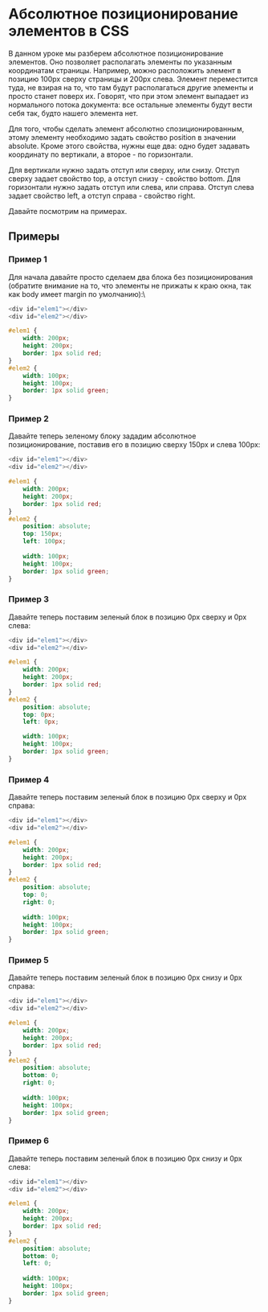 # Абсолютное позиционирование элементов в CSS

В данном уроке мы разберем абсолютное позиционирование элементов. Оно позволяет располагать элементы по указанным координатам страницы. Например, можно расположить элемент в позицию 100px сверху страницы и 200px слева. Элемент переместится туда, не взирая на то, что там будут располагаться другие элементы и просто станет поверх их. Говорят, что при этом элемент выпадает из нормального потока документа: все остальные элементы будут вести себя так, будто нашего элемента нет.

Для того, чтобы сделать элемент абсолютно спозиционированным, этому элементу необходимо задать свойство position в значении absolute. Кроме этого свойства, нужны еще два: одно будет задавать координату по вертикали, а второе - по горизонтали.

Для вертикали нужно задать отступ или сверху, или снизу. Отступ сверху задает свойство top, а отступ снизу - свойство bottom. Для горизонтали нужно задать отступ или слева, или справа. Отступ слева задает свойство left, а отступ справа - свойство right.

Давайте посмотрим на примерах.

## Примеры

### Пример 1

Для начала давайте просто сделаем два блока без позиционирования (обратите внимание на то, что элементы не прижаты к краю окна, так как body имеет margin по умолчанию):\

```js showLineNumbers copy 
<div id="elem1"></div>
<div id="elem2"></div>
```

```css showLineNumbers copy
#elem1 {
	width: 200px;
	height: 200px;
	border: 1px solid red;
}
#elem2 {
	width: 100px;
	height: 100px;
	border: 1px solid green;
}
```

### Пример 2

Давайте теперь зеленому блоку зададим абсолютное позиционирование, поставив его в позицию сверху 150px и слева 100px:

```js showLineNumbers copy
<div id="elem1"></div>
<div id="elem2"></div>
```

```css showLineNumbers copy
#elem1 {
	width: 200px;
	height: 200px;
	border: 1px solid red;
}
#elem2 {
	position: absolute;
	top: 150px;
	left: 100px;
	
	width: 100px;
	height: 100px;
	border: 1px solid green;
}
```

### Пример 3

Давайте теперь поставим зеленый блок в позицию 0px сверху и 0px слева:

```js showLineNumbers copy
<div id="elem1"></div>
<div id="elem2"></div>
```

```css showLineNumbers copy
#elem1 {
	width: 200px;
	height: 200px;
	border: 1px solid red;
}
#elem2 {
	position: absolute;
	top: 0px;
	left: 0px;

	width: 100px;
	height: 100px;
	border: 1px solid green;
}
```

### Пример 4

Давайте теперь поставим зеленый блок в позицию 0px сверху и 0px справа:

```js showLineNumbers copy 
<div id="elem1"></div>
<div id="elem2"></div>
```

```css showLineNumbers copy
#elem1 {
	width: 200px;
	height: 200px;
	border: 1px solid red;
}
#elem2 {
	position: absolute;
	top: 0;
	right: 0;
	
	width: 100px;
	height: 100px;
	border: 1px solid green;
}
```

### Пример 5

Давайте теперь поставим зеленый блок в позицию 0px снизу и 0px справа:

```js showLineNumbers copy
<div id="elem1"></div>
<div id="elem2"></div>
```

```css showLineNumbers copy
#elem1 {
	width: 200px;
	height: 200px;
	border: 1px solid red;
}
#elem2 {
	position: absolute;
	bottom: 0;
	right: 0;
	
	width: 100px;
	height: 100px;
	border: 1px solid green;
}
```

### Пример 6

Давайте теперь поставим зеленый блок в позицию 0px снизу и 0px слева:

```js showLineNumbers copy
<div id="elem1"></div>
<div id="elem2"></div>
```

```css showLineNumbers copy 
#elem1 {
	width: 200px;
	height: 200px;
	border: 1px solid red;
}
#elem2 {
	position: absolute;
	bottom: 0;
	left: 0;
	
	width: 100px;
	height: 100px;
	border: 1px solid green;
}
```